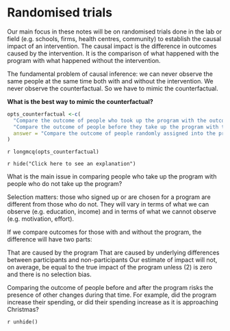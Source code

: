 # Randomised trials

Our main focus in these notes will be on randomised trials done in the lab or field (e.g. schools, firms, health centres, community) to establish the causal impact of an intervention. The causal impact is the difference in outcomes caused by the intervention. It is the comparison of what happened with the program with what happened without the intervention.

The fundamental problem of causal inference: we can never observe the same people at the same time both with and without the intervention. We never observe the counterfactual. So we have to mimic the counterfactual.

**What is the best way to mimic the counterfactual?**

```r

opts_counterfactual <-c(
  "Compare the outcome of people who took up the program with the outcome of people who did not take up the program",
  "Compare the outcome of people before they take up the program with the outcome of people after they take up the program",
  answer = "Compare the outcome of people randomly assigned into the program with the outcome of people randomly out of the program"
)

```

`r longmcq(opts_counterfactual)`

`r hide("Click here to see an explanation")`

What is the main issue in comparing people who take up the program with people who do not take up the program?

Selection matters: those who signed up or are chosen for a program are different from those who do not. They will vary in terms of what we can observe (e.g. education, income) and in terms of what we cannot observe (e.g. motivation, effort).

If we compare outcomes for those with and without the program, the difference will have two parts:

That are caused by the program
That are caused by underlying differences between participants and non-participants
Our estimate of impact will not, on average, be equal to the true impact of the program unless (2) is zero and there is no selection bias.

Comparing the outcome of people before and after the program risks the presence of other changes during that time. For example, did the program increase their spending, or did their spending increase as it is approaching Christmas?

`r unhide()`